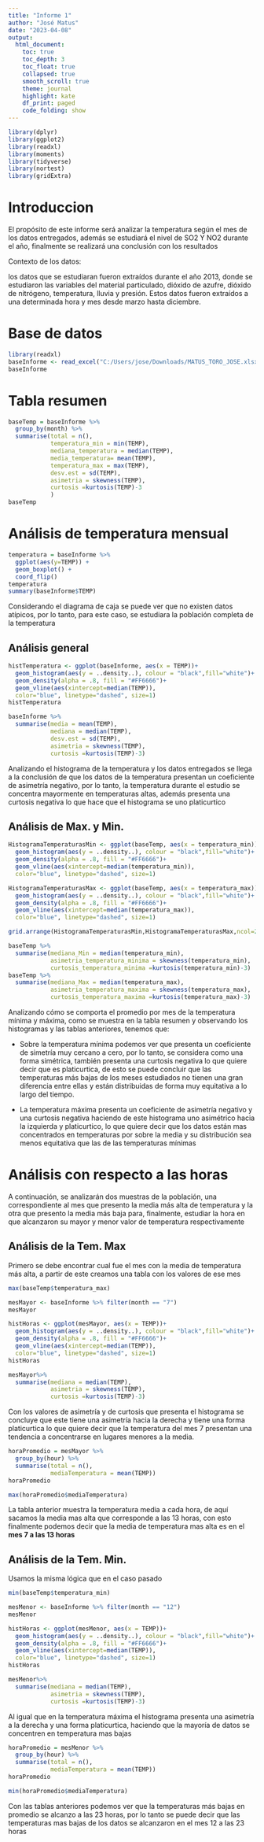 ```yaml
---
title: "Informe 1"
author: "José Matus"
date: "2023-04-08"
output: 
  html_document:
    toc: true
    toc_depth: 3
    toc_float: true
    collapsed: true
    smooth_scroll: true
    theme: journal
    highlight: kate
    df_print: paged
    code_folding: show
---
```


```r
library(dplyr)   
library(ggplot2) 
library(readxl) 
library(moments) 
library(tidyverse)
library(nortest)
library(gridExtra)
```

# Introduccion

El propósito de este informe será analizar la temperatura según el mes de los datos entregados, además se estudiará el nivel de SO2 Y NO2 durante el año, finalmente se realizará una conclusión con los resultados

Contexto de los datos:

los datos que se estudiaran fueron extraídos durante el año 2013, donde se estudiaron las variables del material particulado, dióxido de azufre, dióxido de nitrógeno, temperatura, lluvia y presión. Estos datos fueron extraídos a una determinada hora y mes desde marzo hasta diciembre.

# Base de datos

```r
library(readxl)
baseInforme <- read_excel("C:/Users/jose/Downloads/MATUS_TORO_JOSE.xlsx")
baseInforme
```

# Tabla resumen

```r
baseTemp = baseInforme %>%     
  group_by(month) %>% 
  summarise(total = n(),
            temperatura_min = min(TEMP),
            mediana_temperatura = median(TEMP),
            media_temperatura= mean(TEMP),
            temperatura_max = max(TEMP),
            desv.est = sd(TEMP),
            asimetria = skewness(TEMP),
            curtosis =kurtosis(TEMP)-3
            )
baseTemp
```

# Análisis de temperatura mensual

```r
temperatura = baseInforme %>%   
  ggplot(aes(y=TEMP)) +
  geom_boxplot() +  
  coord_flip() 
temperatura
summary(baseInforme$TEMP)

```

Considerando el diagrama de caja se puede ver que no existen datos atípicos, por lo tanto, para este caso, se estudiara la población completa de la temperatura

## Análisis general

```r
histTemperatura <- ggplot(baseInforme, aes(x = TEMP))+
  geom_histogram(aes(y = ..density..), colour = "black",fill="white")+
  geom_density(alpha = .8, fill = "#FF6666")+
  geom_vline(aes(xintercept=median(TEMP)),
  color="blue", linetype="dashed", size=1)
histTemperatura
```

```r
baseInforme %>% 
  summarise(media = mean(TEMP),
            mediana = median(TEMP),
            desv.est = sd(TEMP),
            asimetria = skewness(TEMP),
            curtosis =kurtosis(TEMP)-3)

```

Analizando el histograma de la temperatura y los datos entregados se llega a la conclusión de que los datos de la temperatura presentan un coeficiente de asimetría negativo, por lo tanto, la temperatura durante el estudio se concentra mayormente en temperaturas altas, además presenta una curtosis negativa lo que hace que el histograma se uno platicurtico

## Análisis de Max. y Min.

```r
  
HistogramaTemperaturasMin <- ggplot(baseTemp, aes(x = temperatura_min))+
  geom_histogram(aes(y = ..density..), colour = "black",fill="white")+
  geom_density(alpha = .8, fill = "#FF6666")+
  geom_vline(aes(xintercept=median(temperatura_min)),
  color="blue", linetype="dashed", size=1) 

HistogramaTemperaturasMax <- ggplot(baseTemp, aes(x = temperatura_max))+
  geom_histogram(aes(y = ..density..), colour = "black",fill="white")+
  geom_density(alpha = .8, fill = "#FF6666")+
  geom_vline(aes(xintercept=median(temperatura_max)),
  color="blue", linetype="dashed", size=1)

grid.arrange(HistogramaTemperaturasMin,HistogramaTemperaturasMax,ncol=2)
```

```r
baseTemp %>% 
  summarise(mediana_Min = median(temperatura_min),
            asimetria_temperatura_minima = skewness(temperatura_min),
            curtosis_temperatura_minima =kurtosis(temperatura_min)-3)
baseTemp %>% 
  summarise(mediana_Max = median(temperatura_max),
            asimetria_temperatura_maxima = skewness(temperatura_max),
            curtosis_temperatura_maxima =kurtosis(temperatura_max)-3)
```

Analizando cómo se comporta el promedio por mes de la temperatura mínima y máxima, como se muestra en la tabla resumen y observando los histogramas y las tablas anteriores, tenemos que:

-   Sobre la temperatura mínima podemos ver que presenta un coeficiente de simetría muy cercano a cero, por lo tanto, se considera como una forma simétrica, también presenta una curtosis negativa lo que quiere decir que es platicurtica, de esto se puede concluir que las temperaturas más bajas de los meses estudiados no tienen una gran diferencia entre ellas y están distribuidas de forma muy equitativa a lo largo del tiempo.

-   La temperatura máxima presenta un coeficiente de asimetría negativo y una curtosis negativa haciendo de este histograma uno asimétrico hacia la izquierda y platicurtico, lo que quiere decir que los datos están mas concentrados en temperaturas por sobre la media y su distribución sea menos equitativa que las de las temperaturas mínimas

# Análisis con respecto a las horas

A continuación, se analizarán dos muestras de la población, una correspondiente al mes que presento la media más alta de temperatura y la otra que presento la media más baja para, finalmente, estudiar la hora en que alcanzaron su mayor y menor valor de temperatura respectivamente

## Análisis de la Tem. Max

Primero se debe encontrar cual fue el mes con la media de temperatura más alta, a partir de este creamos una tabla con los valores de ese mes

```r
max(baseTemp$temperatura_max)
```

```r
mesMayor <- baseInforme %>% filter(month == "7")
mesMayor
```

```r
histHoras <- ggplot(mesMayor, aes(x = TEMP))+
  geom_histogram(aes(y = ..density..), colour = "black",fill="white")+
  geom_density(alpha = .8, fill = "#FF6666")+
  geom_vline(aes(xintercept=median(TEMP)),
  color="blue", linetype="dashed", size=1)
histHoras

mesMayor%>% 
  summarise(mediana = median(TEMP),
            asimetria = skewness(TEMP),
            curtosis =kurtosis(TEMP)-3)
```

Con los valores de asimetría y de curtosis que presenta el histograma se concluye que este tiene una asimetría hacia la derecha y tiene una forma platicurtica lo que quiere decir que la temperatura del mes 7 presentan una tendencia a concentrarse en lugares menores a la media.

```r
horaPromedio = mesMayor %>%
  group_by(hour) %>%
  summarise(total = n(),
            mediaTemperatura = mean(TEMP))
horaPromedio

```

```r
max(horaPromedio$mediaTemperatura)
```

La tabla anterior muestra la temperatura media a cada hora, de aquí sacamos la media mas alta que corresponde a las 13 horas, con esto finalmente podemos decir que la media de temperatura mas alta es en el **mes 7 a las 13 horas**

## Análisis de la Tem. Min.

Usamos la misma lógica que en el caso pasado

```r
min(baseTemp$temperatura_min)
```

```r
mesMenor <- baseInforme %>% filter(month == "12")
mesMenor
```

```r
histHoras <- ggplot(mesMenor, aes(x = TEMP))+
  geom_histogram(aes(y = ..density..), colour = "black",fill="white")+
  geom_density(alpha = .8, fill = "#FF6666")+
  geom_vline(aes(xintercept=median(TEMP)),
  color="blue", linetype="dashed", size=1)
histHoras

mesMenor%>% 
  summarise(mediana = median(TEMP),
            asimetria = skewness(TEMP),
            curtosis =kurtosis(TEMP)-3)
```

Al igual que en la temperatura máxima el histograma presenta una asimetría a la derecha y una forma platicurtica, haciendo que la mayoría de datos se concentren en temperatura mas bajas 

```r
horaPromedio = mesMenor %>%
  group_by(hour) %>%
  summarise(total = n(),
            mediaTemperatura = mean(TEMP))
horaPromedio

```

```r
min(horaPromedio$mediaTemperatura)
```

Con las tablas anteriores podemos ver que la temperaturas más bajas en promedio se alcanzo a las 23 horas, por lo tanto se puede decir que las temperaturas mas bajas de los datos se alcanzaron en el mes 12 a las 23 horas